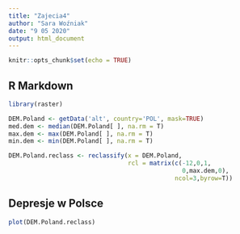 ---
title: "Zajecia4"
author: "Sara Woźniak"
date: "9 05 2020"
output: html_document
---

```{r setup, include=FALSE}
knitr::opts_chunk$set(echo = TRUE)
```

## R Markdown


```{r}
library(raster)

```

```{r}
DEM.Poland <- getData('alt', country='POL', mask=TRUE)
med.dem <- median(DEM.Poland[ ], na.rm = T)
max.dem <- max(DEM.Poland[ ], na.rm = T)
min.dem <- min(DEM.Poland[ ], na.rm = T)
```

```{r}
DEM.Poland.reclass <- reclassify(x = DEM.Poland,
                                 rcl = matrix(c(-12,0,1,
                                                0,max.dem,0),
                                              ncol=3,byrow=T))

```
## Depresje w Polsce
```{r}
plot(DEM.Poland.reclass)
```



